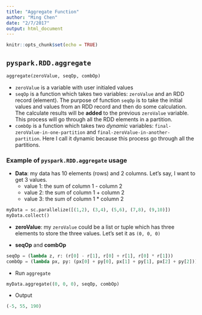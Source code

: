 ```yaml
---
title: "Aggregate Function"
author: "Ming Chen"
date: "2/7/2017"
output: html_document
---
```


```r
knitr::opts_chunk$set(echo = TRUE)
```

## `pyspark.RDD.aggregate`

```python
aggregate(zeroValue, seqOp, combOp)
```

* `zeroValue` is a variable with user initialed values
* `seqOp` is a function which takes two variables: `zeroValue` and an RDD record (element). The purpose of function `seqOp` is to take the initial values and values from an RDD record and then do some calculation. The calculate results will be **added** to the previous `zeroValue` variable. This process will go through all the RDD elements in a partition.
* `combOp` is a function which takes two *dynamic* variables: `final-zeroValue-in-one-partition` and `final-zeroValue-in-another-partition`. Here I call it dynamic because this process go through all the partitions.

### Example of `pyspark.RDD.aggregate` usage

* **Data**: my data has 10 elements (rows) and 2 columns. Let's say, I want to get 3 values.
    + value 1: the sum of column 1 - column 2
    + value 2: the sum of column 1 + column 2
    + value 3: the sum of column 1 * column 2
    
```python
myData = sc.parallelize([(1,2), (3,4), (5,6), (7,8), (9,10)])
myData.collect()
```

* **zeroValue**: my `zeroValue` could be a list or tuple which has three elements to store the three values. Let's set it as `(0, 0, 0)`

* **seqOp** and **combOp**

```python
seqOp = (lambda z, r: (r[0] - r[1], r[0] + r[1], r[0] * r[1]))
combOp = (lambda px, py: (px[0] + py[0], px[1] + py[1], px[2] + py[2]))
```

* Run `aggregate`

```python
myData.aggregate((0, 0, 0), seqOp, combOp)
```

* Output

```python
(-5, 55, 190)
```

